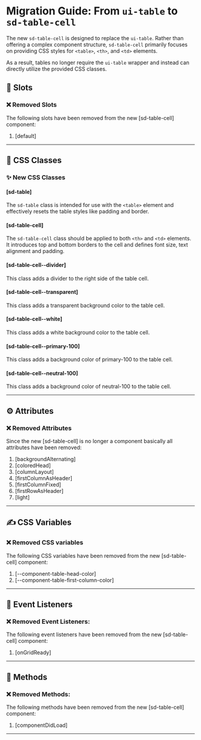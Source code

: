 # Migration Guide: From `ui-table` to `sd-table-cell`

The new `sd-table-cell` is designed to replace the `ui-table`. Rather than offering a complex component structure, `sd-table-cell` primarily focuses on providing CSS styles for `<table>`, `<th>`, and `<td>` elements.

As a result, tables no longer require the `ui-table` wrapper and instead can directly utilize the provided CSS classes.

## 💾 Slots

### ❌ Removed Slots

The following slots have been removed from the new [sd-table-cell] component:

1. [default]

<hr />

## 🎨 CSS Classes

### ✨ New CSS Classes

#### [sd-table]

The `sd-table` class is intended for use with the `<table>` element and effectively resets the table styles like padding and border.

#### [sd-table-cell]

The `sd-table-cell` class should be applied to both `<th>` and `<td>` elements. It introduces top and bottom borders to the cell and defines font size, text alignment and padding.

#### [sd-table-cell--divider]

This class adds a divider to the right side of the table cell.

#### [sd-table-cell--transparent]

This class adds a transparent background color to the table cell.

#### [sd-table-cell--white]

This class adds a white background color to the table cell.

#### [sd-table-cell--primary-100]

This class adds a background color of primary-100 to the table cell.

#### [sd-table-cell--neutral-100]

This class adds a background color of neutral-100 to the table cell.

<hr />

## ⚙️ Attributes

### ❌ Removed Attributes

Since the new [sd-table-cell] is no longer a component basically all attributes have been removed:

1. [backgroundAlternating]
2. [coloredHead]
3. [columnLayout]
4. [firstColumnAsHeader]
5. [firstColumnFixed]
6. [firstRowAsHeader]
7. [light]

<hr />

## ✍️ CSS Variables

### ❌ Removed CSS variables

The following CSS variables have been removed from the new [sd-table-cell] component:

1. [--component-table-head-color]
2. [--component-table-first-column-color]

<hr />

## 🦻 Event Listeners

### ❌ Removed Event Listeners:

The following event listeners have been removed from the new [sd-table-cell] component:

1. [onGridReady]

<hr />

## 🧪 Methods

### ❌ Removed Methods:

The following methods have been removed from the new [sd-table-cell] component:

1. [componentDidLoad]

<hr />
